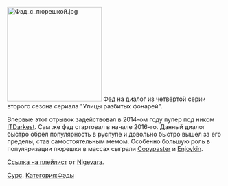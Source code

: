 [[File:Фэд с пюрешкой.jpg|left|thumb|220x220px]]
Фэд на диалог из четвёртой серии второго сезона сериала "Улицы разбитых фонарей".

Впервые этот отрывок задействовал в 2014-ом году пупер под ником [https://www.youtube.com/user/ITDarkest ITDarkest]. Сам же фэд стартовал в начале 2016-го. Данный диалог быстро обрёл популярность в руспупе и довольно быстро вышел за его пределы, став самостоятельным мемом. Особенно большую роль в популяризации пюрешки в массах сыграли [https://www.youtube.com/channel/UCXDupUw3OPCbvFzlSYJyNfg Copypaster] и [https://www.youtube.com/channel/UCIIDymHgUB6wD91-h8wlZdQ Enjoykin].

[https://www.youtube.com/playlist?list=PLQBN7JBesnxX8pmGsSVwkTeFQKl68TXue Ссылка на плейлист] от [[Nigevara]].

[http://ru.ruspoop.wikia.com/wiki/%D0%A1_%D0%BF%D1%8E%D1%80%D0%B5%D1%88%D0%BA%D0%BE%D0%B9%21?venotify=created Сурс].
[[Категория:Фэды]]